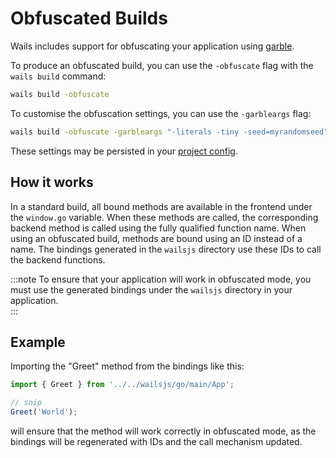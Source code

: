 # Obfuscated Builds

Wails includes support for obfuscating your application using [garble](https://github.com/burrowers/garble). 

To produce an obfuscated build, you can use the `-obfuscate` flag with the `wails build` command:

```bash
wails build -obfuscate
```
To customise the obfuscation settings, you can use the `-garbleargs` flag:

```bash
wails build -obfuscate -garbleargs "-literals -tiny -seed=myrandomseed"
```

These settings may be persisted in your [project config](/guides/reference/project-config).

## How it works

In a standard build, all bound methods are available in the frontend under the `window.go`
variable. When these methods are called, the corresponding backend method is called using
the fully qualified function name. When using an obfuscated build, methods are bound using 
an ID instead of a name. The bindings generated in the `wailsjs` directory use these IDs to 
call the backend functions.

:::note
To ensure that your application will work in obfuscated mode, you must use the generated 
bindings under the `wailsjs` directory in your application.  
:::

## Example

Importing the "Greet" method from the bindings like this:

```js
import { Greet } from '../../wailsjs/go/main/App';

// snip
Greet('World');
```

will ensure that the method will work correctly in obfuscated mode, as the bindings will 
be regenerated with IDs and the call mechanism updated.
